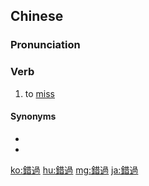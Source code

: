 {{also|错过}}
==Chinese==
{{zh-forms|s=错过}}

===Pronunciation===
{{zh-pron
|m=cuòguò
|c=co3 gwo3
|cat=v
}}

===Verb===
{{zh-verb}}

# to [[miss]] {{gloss|a train, opportunity, etc.}}

====Synonyms====
* {{zh-l|丟掉}}
* {{zh-l|放過}}

[[ko:錯過]]
[[hu:錯過]]
[[mg:錯過]]
[[ja:錯過]]